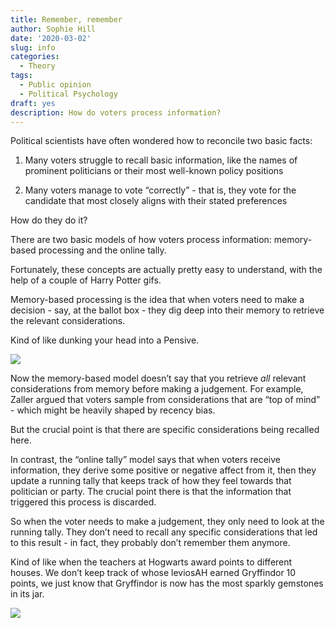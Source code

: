 ```yaml
---
title: Remember, remember
author: Sophie Hill
date: '2020-03-02'
slug: info
categories:
  - Theory
tags:
  - Public opinion
  - Political Psychology
draft: yes
description: How do voters process information?
---
```


Political scientists have often wondered how to reconcile two basic facts:

1. Many voters struggle to recall basic information, like the names of prominent politicians or their most well-known policy positions

2. Many voters manage to vote "correctly" - that is, they vote for the candidate that most closely aligns with their stated preferences

How do they do it? 


There are two basic models of how voters process information: memory-based processing and the online tally.

Fortunately, these concepts are actually pretty easy to understand, with the help of a couple of Harry Potter gifs.

Memory-based processing is the idea that when voters need to make a decision - say, at the ballot box - they dig deep into their memory to retrieve the relevant considerations.

Kind of like dunking your head into a Pensive.


![](/post/2020-01-19-focus-group_files/hp_memory.gif)

Now the memory-based model doesn't say that you retrieve _all_ relevant considerations from memory before making a judgement. For example, Zaller argued that voters sample from considerations that are "top of mind" - which might be heavily shaped by recency bias. 

But the crucial point is that there are specific considerations being recalled here.

In contrast, the "online tally" model says that when voters receive information, they derive some positive or negative affect from it, then they update a running tally that keeps track of how they feel towards that politician or party. The crucial point there is that the information that triggered this process is discarded. 

So when the voter needs to make a judgement, they only need to look at the running tally. They don't need to recall any specific considerations that led to this result - in fact, they probably don't remember them anymore.

Kind of like when the teachers at Hogwarts award points to different houses. We don't keep track of whose leviosAH earned Gryffindor 10 points, we just know that Gryffindor is now has the most sparkly gemstones in its jar.

![](/post/2020-01-19-focus-group_files/hp_runningtally.gif)
